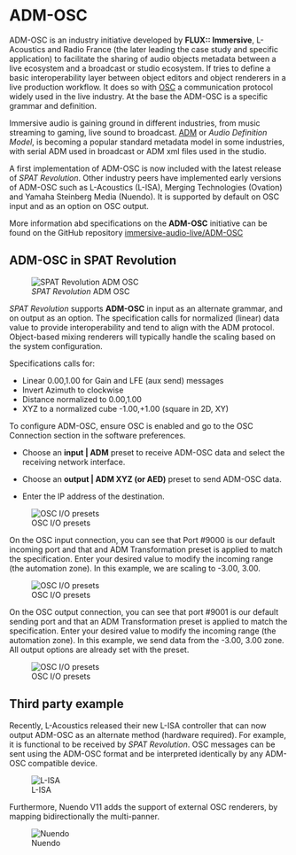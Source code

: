 # ADM-OSC {#sec-adm-osc}


ADM-OSC is an industry initiative developed by **FLUX:: Immersive**, L-Acoustics and Radio France (the later leading the case study and specific application) to facilitate the sharing of audio objects metadata between a live ecosystem and a broadcast or studio ecosystem.
If tries to define a basic interoperability layer between object editors and object renderers in a live production workflow.
It does so with [OSC](https://opensoundcontrol.stanford.edu/index.html) a communication protocol widely used in the live industry.
 At the base the ADM-OSC is a specific grammar and definition.


Immersive audio is gaining ground in different industries, from music streaming to gaming, live sound to broadcast.
[ADM](https://adm.ebu.io/) or _Audio Definition Model_, is becoming a popular standard metadata model in some industries, with serial ADM used in broadcast or ADM xml files used in the studio.

A first implementation of ADM-OSC is now included with the latest release of _SPAT Revolution_.
Other industry peers have implemented early versions of ADM-OSC such as L-Acoustics (L-ISA), Merging Technologies (Ovation) and Yamaha Steinberg Media (Nuendo). It is supported by default on OSC input and as an option on OSC output.

More information abd specifications on the **ADM-OSC** initiative can be found on the GitHub repository [immersive-audio-live/ADM-OSC](https://github.com/immersive-audio-live/ADM-OSC)


## ADM-OSC in SPAT Revolution

![_SPAT Revolution_ ADM OSC](https://flux-shared.s3.amazonaws.com/doc_images/SpatR/Education/ADMOSC.png )

_SPAT Revolution_ supports **ADM-OSC** in input as an alternate grammar, and on output as an option. The specification calls for normalized (linear) data value to provide interoperability and tend to align with the ADM protocol. Object-based mixing renderers will typically handle the scaling based on the system configuration.

Specifications calls for:

* Linear 0.00,1.00 for Gain and LFE (aux send) messages
* Invert Azimuth to clockwise
* Distance normalized to 0.00,1.00
* XYZ to a normalized cube -1.00,+1.00 (square in 2D, XY)

To configure ADM-OSC, ensure OSC is enabled and go to the OSC Connection section in the software preferences.

* Choose an **input | ADM** preset to receive ADM-OSC data and select the receiving network interface.

* Choose an **output | ADM XYZ (or AED)** preset to send ADM-OSC data.

* Enter the IP address of the destination.

![OSC I/O presets](https://flux-shared.s3.amazonaws.com/doc_images/SpatR/Preference/OSCConnectionsADM.png )

On the OSC input connection, you can see that Port #9000 is our default incoming port and that and ADM Transformation preset is applied to match the specification.
Enter your desired value to modify the incoming range (the automation zone). In this example, we are scaling to -3.00, 3.00.

![OSC I/O presets]( https://flux-shared.s3.amazonaws.com/doc_images/SpatR/Preference/OSCTransformPresetsADM.png)

On the OSC output connection, you can see that port #9001 is our default sending port and that an ADM Transformation preset is applied to match the specification.
Enter your desired value to modify the incoming range (the automation zone).
In this example, we send data from the -3.00, 3.00 zone.
All output options are already set with the preset.

![OSC I/O presets](https://flux-shared.s3.amazonaws.com/doc_images/SpatR/Preference/OSCTransformPresetADMOutput.png)


## Third party example


Recently, L-Acoustics released their new L-ISA controller that can now output ADM-OSC as an alternate method (hardware required). For example, it is functional to be received by _SPAT Revolution_. OSC messages can be sent using the ADM-OSC format and be interpreted identically by any ADM-OSC compatible device.

![L-ISA](https://flux-shared.s3.amazonaws.com/doc_images/SpatR/ThirdParty/LisaOSCConfiguration.png)

Furthermore, Nuendo V11 adds the support of external OSC renderers, by mapping bidirectionally the multi-panner.

![Nuendo](https://flux-shared.s3.amazonaws.com/doc_images/SpatR/ThirdParty/NuendoPanner.png)